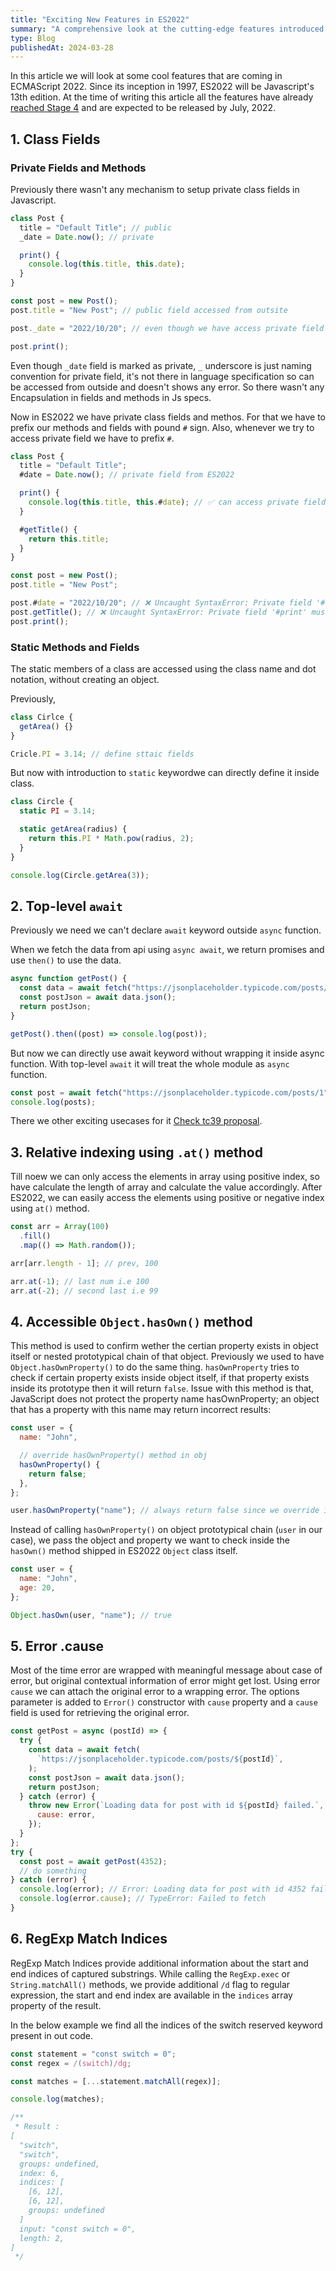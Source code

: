 ```yaml
---
title: "Exciting New Features in ES2022"
summary: "A comprehensive look at the cutting-edge features introduced in ES2022, including practical examples and use cases."
type: Blog
publishedAt: 2024-03-28
---
```


In this article we will look at some cool features that are coming in ECMAScript 2022. Since its inception in 1997, ES2022 will be Javascript's 13th edition. At the time of writing this article all the features have already [reached Stage 4](https://github.com/tc39/proposals/blob/main/finished-proposals.md) and are expected to be released by July, 2022.

## 1. Class Fields

### Private Fields and Methods

Previously there wasn't any mechanism to setup private class fields in Javascript.

```js
class Post {
  title = "Default Title"; // public
  _date = Date.now(); // private

  print() {
    console.log(this.title, this.date);
  }
}

const post = new Post();
post.title = "New Post"; // public field accessed from outsite

post._date = "2022/10/20"; // even though we have access private field outsite of class

post.print();
```

Even though `_date` field is marked as private, `_` underscore is just naming convention for private field, it's not there in language specification so can be accessed from outside and doesn't shows any error. So there wasn't any Encapsulation in fields and methods in Js specs.

Now in ES2022 we have private class fields and methos. For that we have to prefix our methods and fields with pound `#` sign. Also, whenever we try to access private field we have to prefix `#`.

```js
class Post {
  title = "Default Title";
  #date = Date.now(); // private field from ES2022

  print() {
    console.log(this.title, this.#date); // ✅ can access private field within class
  }

  #getTitle() {
    return this.title;
  }
}

const post = new Post();
post.title = "New Post";

post.#date = "2022/10/20"; // ❌ Uncaught SyntaxError: Private field '#date' must be declared in an enclosing class
post.getTitle(); // ❌ Uncaught SyntaxError: Private field '#print' must be declared in an enclosing class
post.print();
```

### Static Methods and Fields

The static members of a class are accessed using the class name and dot notation, without creating an object.

Previously,

```js
class Cirlce {
  getArea() {}
}

Cricle.PI = 3.14; // define sttaic fields
```

But now with introduction to `static` keywordwe can directly define it inside class.

```js
class Circle {
  static PI = 3.14;

  static getArea(radius) {
    return this.PI * Math.pow(radius, 2);
  }
}

console.log(Circle.getArea(3));
```

## 2. Top-level `await`

Previously we need we can't declare `await` keyword outside `async` function.

When we fetch the data from api using `async await`, we return promises and use `then()` to use the data.

```js
async function getPost() {
  const data = await fetch("https://jsonplaceholder.typicode.com/posts/1");
  const postJson = await data.json();
  return postJson;
}

getPost().then((post) => console.log(post));
```

But now we can directly use await keyword without wrapping it inside async function. With top-level `await` it will treat the whole module as `async` function.

```js
const post = await fetch("https://jsonplaceholder.typicode.com/posts/1");
console.log(posts);
```

There we other exciting usecases for it [Check tc39 proposal](https://github.com/tc39/proposal-top-level-await#use-cases).

## 3. Relative indexing using `.at()` method

Till noew we can only access the elements in array using positive index, so have calculate the length of array and calculate the value accordingly. After ES2022, we can easily access the elements using positive or negative index using `at()` method.

```js
const arr = Array(100)
  .fill()
  .map(() => Math.random());

arr[arr.length - 1]; // prev, 100

arr.at(-1); // last num i.e 100
arr.at(-2); // second last i.e 99
```

## 4. Accessible `Object.hasOwn()` method

This method is used to confirm wether the certian property exists in object itself or nested prototypical chain of that object. Previously we used to have `Object.hasOwnProperty()` to do the same thing. `hasOwnProperty` tries to check if certain property exists inside object itself, if that property exists inside its prototype then it will return `false`. Issue with this method is that, JavaScript does not protect the property name hasOwnProperty; an object that has a property with this name may return incorrect results:

```js
const user = {
  name: "John",

  // override hasOwnProperty() method in obj
  hasOwnProperty() {
    return false;
  },
};

user.hasOwnProperty("name"); // always return false since we override it to return false
```

Instead of calling `hasOwnProperty()` on object prototypical chain (`user` in our case), we pass the object and property we want to check inside the `hasOwn()` method shipped in ES2022 `Object` class itself.

```js
const user = {
  name: "John",
  age: 20,
};

Object.hasOwn(user, "name"); // true
```

## 5. Error .cause

Most of the time error are wrapped with meaningful message about case of error, but original contextual information of error might get lost. Using error `cause` we can attach the original error to a wrapping error. The options parameter is added to `Error()` constructor with `cause` property and a `cause` field is used for retrieving the original error.

```js
const getPost = async (postId) => {
  try {
    const data = await fetch(
      `https://jsonplaceholder.typicode.com/posts/${postId}`,
    );
    const postJson = await data.json();
    return postJson;
  } catch (error) {
    throw new Error(`Loading data for post with id ${postId} failed.`, {
      cause: error,
    });
  }
};
try {
  const post = await getPost(4352);
  // do something
} catch (error) {
  console.log(error); // Error: Loading data for post with id 4352 failed.
  console.log(error.cause); // TypeError: Failed to fetch
}
```

## 6. RegExp Match Indices

RegExp Match Indices provide additional information about the start and end indices of captured substrings. While calling the `RegExp.exec` or `String.matchAll()` methods, we provide additional `/d` flag to regular expression, the start and end index are available in the `indices` array property of the result.

In the below example we find all the indices of the switch reserved keyword present in out code.

```js
const statement = "const switch = 0";
const regex = /(switch)/dg;

const matches = [...statement.matchAll(regex)];

console.log(matches);

/**
 * Result :
[
  "switch",
  "switch",
  groups: undefined,
  index: 6,
  indices: [
    [6, 12],
    [6, 12],
    groups: undefined
  ]
  input: "const switch = 0",
  length: 2,
]
 */
```
